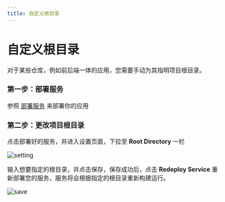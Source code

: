 ```yaml
---
title: 自定义根目录
---
```



<Head>
  <meta name="zeabur:image:title" content="自定义根目录" />
  <meta name="zeabur:image:subtitle" content="根据指定的根目录构建运行" />
</Head>

# 自定义根目录

对于某些仓库，例如前后端一体的应用，您需要手动为其指明项目根目录。

### 第一步：部署服务

参照 [部署服务](/zh-CN/get-started) 来部署你的应用

### 第二步：更改项目根目录

点击部署好的服务，并进入设置页面，下拉至 **Root Directory** 一栏

![setting](/deploy/root-directory/setting.png)

输入想要指定的根目录，并点击保存，保存成功后，点击 **Redeploy Service** 重新部署您的服务，服务将会根据指定的根目录重新构建运行。

![save](/deploy/root-directory/save.png)
